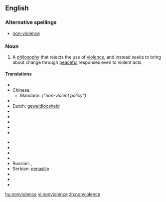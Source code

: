 ==English==

===Alternative spellings===
* [[non-violence]]

===Noun===
{{wikipedia}}
{{en-noun|-}}

# A [[philosophy]] that rejects the use of [[violence]], and instead seeks to bring about change through [[peaceful]] responses even to violent acts.

====Translations====
{{trans-top|philosophy that rejects violence}}
* {{trreq|Arabic}}
* Chinese:
** Mandarin: {{t|zh|非暴力政策|tr=fēi bàolì zhèngcè|sc=Hani}} ''("non-violent policy")''
* {{trreq|Czech}}
* Dutch: [[geweldloosheid]] {{f}}
* {{trreq|Finnish}}
* {{trreq|French}}
* {{trreq|German}}
* {{trreq|Hungarian}}
* {{trreq|Italian}}
{{trans-mid}}
* {{trreq|Japanese}}
* {{trreq|Korean}}
* {{trreq|Lithuanian}}
* {{trreq|Portuguese}}
* Russian: {{t|ru|отказ от применения насильственных методов|m|tr=otkáz ot primenénija nasíl’stvennyx metódov|sc=Cyrl}},  {{t|ru|ненасилие|n|tr=nenasílije|sc=Cyrl}}
* Serbian: [[nenasilje]] {{n}}
* {{trreq|Spanish}}
* {{trreq|Swedish}}
* {{trreq|Vietnamese}}
{{trans-bottom}}

[[hu:nonviolence]]
[[vi:nonviolence]]
[[zh:nonviolence]]